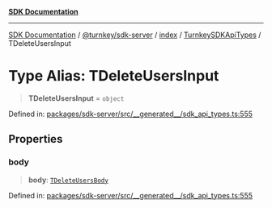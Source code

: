 [**SDK Documentation**](../../../../../../README.mdx)

***

[SDK Documentation](../../../../../../packages.mdx) / [@turnkey/sdk-server](../../../../README.mdx) / [index](../../../README.mdx) / [TurnkeySDKApiTypes](../README.mdx) / TDeleteUsersInput

# Type Alias: TDeleteUsersInput

> **TDeleteUsersInput** = `object`

Defined in: [packages/sdk-server/src/\_\_generated\_\_/sdk\_api\_types.ts:555](https://github.com/tkhq/sdk/blob/3a88af7d1d927c6022706911d6af0f92f1440e00/packages/sdk-server/src/__generated__/sdk_api_types.ts#L555)

## Properties

### body

> **body**: [`TDeleteUsersBody`](TDeleteUsersBody.mdx)

Defined in: [packages/sdk-server/src/\_\_generated\_\_/sdk\_api\_types.ts:555](https://github.com/tkhq/sdk/blob/3a88af7d1d927c6022706911d6af0f92f1440e00/packages/sdk-server/src/__generated__/sdk_api_types.ts#L555)

